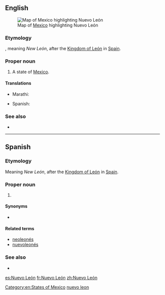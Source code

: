 ==English==
[[File:Mexico map, MX-NLE.svg|thumb|Map of [[Mexico]] highlighting Nuevo León]]

===Etymology===
{{etyl|es|en}}, meaning ''New León'', after the [[w:Kingdom of León|Kingdom of León]] in [[Spain]].

===Proper noun===
{{en-proper noun|head=Nuevo León}}

# A state of [[Mexico]].

====Translations====
{{trans-top|state of Mexico}}
* Marathi: {{t|mr|नुएवा लेओन|n|tr=nuevā leona|sc=Deva}}
{{trans-mid}}
* Spanish: {{t+|es|Nuevo León|m}}
{{trans-bottom}}

===See also===
* {{pedialite}}

[[Category:en:States of Mexico]]
[[Category:English terms spelled with Ó|nuevo leon]]

----

==Spanish==

===Etymology===
Meaning ''New León'', after the [[w:Kingdom of León|Kingdom of León]] in [[Spain]].

===Proper noun===
{{es-proper noun|m}}

# {{place|es|state|c/Mexico}}

====Synonyms====
* {{l|es|NL}} {{qualifier|abbreviation}}

====Related terms====
* [[neoleonés]]
* [[nuevoleonés]]

===See also===
* {{pedialite|lang=es}}

[[es:Nuevo León]]
[[fr:Nuevo León]]
[[zh:Nuevo León]]